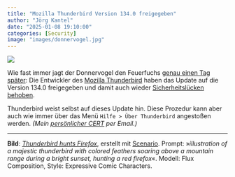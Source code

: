 ```yaml
---
title: "Mozilla Thunderbird Version 134.0 freigegeben"
author: "Jörg Kantel"
date: "2025-01-08 19:10:00"
categories: [Security]
image: "images/donnervogel.jpg"
---
```


[![](images/donnervogel-b.jpg)](https://www.flickr.com/photos/schockwellenreiter/54253125450/)

Wie fast immer jagt der Donnervogel den Feuerfuchs [genau einen Tag später](https://kantel.github.io/posts/2025010701_firefox_update/): Die Entwickler des [Mozilla Thunderbird](http://www.mozillamessaging.com/) haben das Update auf die Version 134.0 freigegeben und damit auch wieder [Sicherheitslücken behoben](https://www.thunderbird.net/en-US/thunderbird/134.0/releasenotes/).

Thunderbird weist selbst auf dieses Update hin. Diese Prozedur kann aber auch wie immer über das Menü `Hilfe > Über Thunderbird` angestoßen werden. *(Mein [persönlicher CERT](https://wwwuser.gwdguser.de/~mreiman1/) per Email.)*

---

**Bild**: *[Thunderbird hunts Firefox](https://www.flickr.com/photos/schockwellenreiter/54253125450/)*, erstellt mit [Scenario](http://cognitiones.kantel-chaos-team.de/technikgeschichte/rechnerundnetze/scenario.html). Prompt: »*illustration of a majestic thunderbird with colored feathers soaring above a mountain range during a bright sunset, hunting a red firefox*«. Modell: Flux Composition, Style: Expressive Comic Characters.
